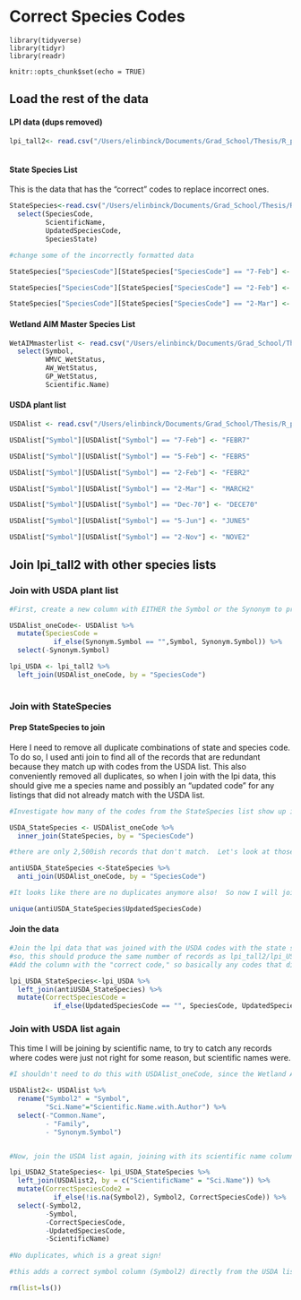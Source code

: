 # Correct Species Codes

```{include=FALSE}
library(tidyverse)
library(tidyr)
library(readr)

knitr::opts_chunk$set(echo = TRUE)
```


## Load the rest of the data

#### LPI data (dups removed)

```r
lpi_tall2<- read.csv("/Users/elinbinck/Documents/Grad_School/Thesis/R_project/Thesis_Research/data/lpi_tall.DupsRemoved.csv")
  
```


#### State Species List 
This is the data that has the "correct" codes to replace incorrect ones. 

```r
StateSpecies<-read.csv("/Users/elinbinck/Documents/Grad_School/Thesis/R_project/Thesis_Research/data/ExportedTerrestrial_Data/tblStateSpecies.csv") %>% 
  select(SpeciesCode, 
         ScientificName, 
         UpdatedSpeciesCode, 
         SpeciesState)

#change some of the incorrectly formatted data

StateSpecies["SpeciesCode"][StateSpecies["SpeciesCode"] == "7-Feb"] <- "FEBR7"

StateSpecies["SpeciesCode"][StateSpecies["SpeciesCode"] == "2-Feb"] <- "FEBR2"

StateSpecies["SpeciesCode"][StateSpecies["SpeciesCode"] == "2-Mar"] <- "MARCH2"

```

#### Wetland AIM Master Species List

```r
WetAIMmasterlist <- read.csv("/Users/elinbinck/Documents/Grad_School/Thesis/R_project/Thesis_Research/data/WetIndicators/WetlandAIM_MasterSpeciesList.csv")%>% 
  select(Symbol, 
         WMVC_WetStatus, 
         AW_WetStatus, 
         GP_WetStatus, 
         Scientific.Name)
```


#### USDA plant list

```r
USDAlist <- read.csv("/Users/elinbinck/Documents/Grad_School/Thesis/R_project/Thesis_Research/data/WetIndicators/NationalPlantList.csv")

USDAlist["Symbol"][USDAlist["Symbol"] == "7-Feb"] <- "FEBR7"

USDAlist["Symbol"][USDAlist["Symbol"] == "5-Feb"] <- "FEBR5"

USDAlist["Symbol"][USDAlist["Symbol"] == "2-Feb"] <- "FEBR2"

USDAlist["Symbol"][USDAlist["Symbol"] == "2-Mar"] <- "MARCH2"

USDAlist["Symbol"][USDAlist["Symbol"] == "Dec-70"] <- "DECE70"

USDAlist["Symbol"][USDAlist["Symbol"] == "5-Jun"] <- "JUNE5"

USDAlist["Symbol"][USDAlist["Symbol"] == "2-Nov"] <- "NOVE2"
```

## Join lpi_tall2 with other species lists

### Join with USDA plant list


```r

#First, create a new column with EITHER the Symbol or the Synonym to prevent duplication when joining 

USDAlist_oneCode<- USDAlist %>% 
  mutate(SpeciesCode = 
           if_else(Synonym.Symbol == "",Symbol, Synonym.Symbol)) %>% 
  select(-Synonym.Symbol)

lpi_USDA <- lpi_tall2 %>% 
  left_join(USDAlist_oneCode, by = "SpeciesCode") 
  
```

### Join with StateSpecies

#### Prep StateSpecies to join

Here I need to remove all duplicate combinations of state and species code.  To do so, I used anti join to find all of the records that are redundant because they match up with codes from the USDA list.  This also conveniently removed all duplicates, so when I join with the lpi data, this should give me a species name and possibly an "updated code" for any listings that did not already match with the USDA list. 

```r
#Investigate how many of the codes from the StateSpecies list show up in the USDA list w/ synonyms, and how many don't

USDA_StateSpecies <- USDAlist_oneCode %>% 
  inner_join(StateSpecies, by = "SpeciesCode")

#there are only 2,500ish records that don't match.  Let's look at those:

antiUSDA_StateSpecies <-StateSpecies %>% 
  anti_join(USDAlist_oneCode, by = "SpeciesCode")

#It looks like there are no duplicates anymore also!  So now I will join this to the lpi data:

unique(antiUSDA_StateSpecies$UpdatedSpeciesCode)

```

#### Join the data

```r

#Join the lpi data that was joined with the USDA codes with the state species codes that are not redundant with the usda list.  This automatically joins by SpeciesCode and SpeciesState
#so, this should produce the same number of records as lpi_tall2/lpi_USDA  - and it does!
#Add the column with the "correct code," so basically any codes that differ between the UpdatedSpeciesCode and SpeciesCode will be replaced with the UpdatedSpeciesCode value.

lpi_USDA_StateSpecies<-lpi_USDA %>% 
  left_join(antiUSDA_StateSpecies) %>% 
  mutate(CorrectSpeciesCode =
           if_else(UpdatedSpeciesCode == "", SpeciesCode, UpdatedSpeciesCode, missing = SpeciesCode))

```

### Join with USDA list again

This time I will be joining by scientific name, to try to catch any records where codes were just not right for some reason, but scientific names were.

```r
#I shouldn't need to do this with USDAlist_oneCode, since the Wetland AIM master list matched up 100% with the main symbol column, so that should be sufficient to get me what I want in terms of final match with the WetAIM master list. 

USDAlist2<- USDAlist %>% 
  rename("Symbol2" = "Symbol",
         "Sci.Name"="Scientific.Name.with.Author") %>% 
  select(-"Common.Name", 
         - "Family", 
         - "Synonym.Symbol")


#Now, join the USDA list again, joining with its scientific name column (Sci.Name) to the ScientificName column that was attached from the StateSpecies list

lpi_USDA2_StateSpecies<- lpi_USDA_StateSpecies %>% 
  left_join(USDAlist2, by = c("ScientificName" = "Sci.Name")) %>% 
  mutate(CorrectSpeciesCode2 = 
           if_else(!is.na(Symbol2), Symbol2, CorrectSpeciesCode)) %>% 
  select(-Symbol2, 
         -Symbol,
         -CorrectSpeciesCode,
         -UpdatedSpeciesCode,
         -ScientificName)
  
#No duplicates, which is a great sign!  

#this adds a correct symbol column (Symbol2) directly from the USDA list that should match up to the Wetland Master list.  This actually looks like it just replaces unkown codes that were assigned a family with just the family code, so I probably didnt need to do this.  But, I don't think it hurts to have done it. 

rm(list=ls())
```

